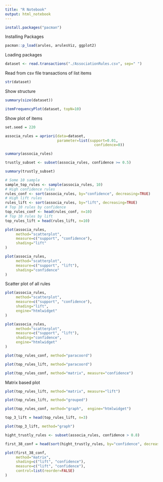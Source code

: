 ```yaml
---
title: "R Notebook"
output: html_notebook
---
```


```r
install.packages("pacman")
```
Installing Packages 

```r
pacman::p_load(arules, arulesViz, ggplot2)
```
Loading packages

```r
dataset <- read.transactions("./AssociationRules.csv", sep=" ")
```
Read from csv file transactions of list items

```r
str(dataset)
```
Show structure
```r
summary(size(dataset))
```

```r
itemFrequencyPlot(dataset, topN=10) 
```
Show plot of items

```r
set.seed = 220
```

```r
associa_rules = apriori(data=dataset,  
                        parameter=list(support=0.01,  
                                         confidence=0)) 
```

```r
summary(associa_rules)
```
```r
trustly_subset <- subset(associa_rules, confidence >= 0.5)

summary(trustly_subset)
```


```r
# Some 10 sample
sample_top_rules <- sample(associa_rules, 10)
# High confidence rules
rules_conf <- sort(associa_rules, by="confidence", decreasing=TRUE)
# High lift rules
rules_lift <- sort(associa_rules, by="lift", decreasing=TRUE)
# Top 10 rules by confidence
top_rules_conf <- head(rules_conf, n=10)
# Top 10 rules by lift
top_rules_lift = head(rules_lift, n=10)
```


```r
plot(associa_rules, 
     method="scatterplot", 
     measure=c("support", "confidence"), 
     shading="lift"
)
```
```r
plot(associa_rules, 
     method="scatterplot", 
     measure=c("support", "lift"), 
     shading="confidence"
)
```
Scatter plot of all rules


```r
plot(associa_rules, 
     method="scatterplot", 
     measure=c("support", "confidence"), 
     shading="lift",
     engine="htmlwidget"
)
```
```r
plot(associa_rules, 
     method="scatterplot", 
     measure=c("support", "lift"), 
     shading="confidence",
     engine="htmlwidget"
)
```

```r
plot(top_rules_conf, method="paracoord")
```

```r
plot(top_rules_lift, method="paracoord")
```

```r
plot(top_rules_conf, method="matrix", measure="confidence")
```
Matrix based plot

```r
plot(top_rules_lift, method="matrix", measure="lift")
```

```r
plot(top_rules_lift, method="grouped")
```

```r
plot(top_rules_conf, method="graph",  engine="htmlwidget")
```
```r
top_3_lift = head(top_rules_lift, n=3)

plot(top_3_lift, method="graph")
```

```r
hight_trustly_rules <- subset(associa_rules, confidence > 0.8)

first_38_conf = head(sort(hight_trustly_rules, by="confidence", decreasing=TRUE), n=38)

plot(first_38_conf, 
     method="matrix", 
     shading=c("lift", "confidence"), 
     measure=c("lift", "confidence"), 
     control=list(reorder=FALSE)
)
```







